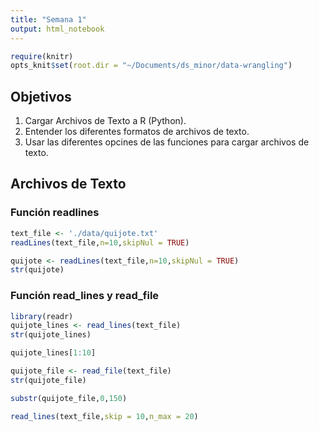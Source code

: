 ```yaml
---
title: "Semana 1"
output: html_notebook
---
```


```r
require(knitr)
opts_knit$set(root.dir = "~/Documents/ds_minor/data-wrangling")
```



## Objetivos

1. Cargar Archivos de Texto a R (Python).
2. Entender los diferentes formatos de archivos de texto.
3. Usar las diferentes opcines de las funciones para cargar archivos de texto.

## Archivos de Texto

### Función readlines

```r
text_file <- './data/quijote.txt'
readLines(text_file,n=10,skipNul = TRUE)
```


```r
quijote <- readLines(text_file,n=10,skipNul = TRUE)
str(quijote)
```




### Función read_lines y read_file
```r
library(readr)
quijote_lines <- read_lines(text_file)
str(quijote_lines)
```

```r
quijote_lines[1:10]
```


```r
quijote_file <- read_file(text_file) 
str(quijote_file)
```

```r
substr(quijote_file,0,150)
```


```r
read_lines(text_file,skip = 10,n_max = 20)
```










